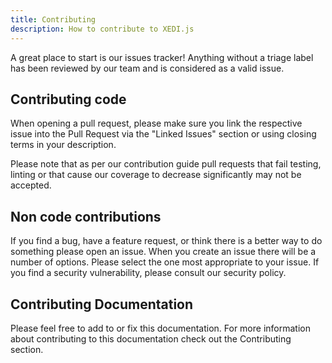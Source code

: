 ```yaml
---
title: Contributing
description: How to contribute to XEDI.js
---
```



A great place to start is our issues tracker! Anything without a <Label bg="#e99695">triage</Label> label has been reviewed by our team and is considered as a valid issue.

## Contributing code

When opening a pull request, please make sure you link the respective issue into the Pull Request via the "Linked Issues" section or using closing terms in your description.

Please note that as per our <ExternalLink href="https://github.com/xedi/sdk-js/blob/master/CONTRIBUTING.md">contribution guide</ExternalLink> pull requests that fail testing, linting or that cause our coverage to decrease significantly may not be accepted.

## Non code contributions

If you find a bug, have a feature request, or think there is a better way to do something please open an issue. When you create an issue there will be a number of options. Please select the one most appropriate to your issue. If you find a security vulnerability, please consult our <ExternalLink href="https://github.com/xedi/sdk-js/blob/master/SECURITY.md">security policy</ExternalLink>.

## Contributing Documentation

Please feel free to add to or fix this documentation. For more information about contributing to this documentation check out the <Link to="/documentation/contributing">Contributing section</Link>.

<GithubIssues sort="created" direction="asc" render-labels assignee="none"/>
